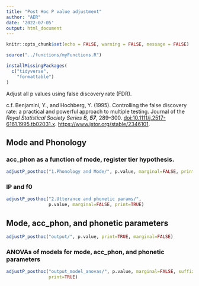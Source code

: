 ```yaml
---
title: "Post Hoc P value adjustment"
author: "AER"
date: '2022-07-05'
output: html_document
---
```


```r
knitr::opts_chunk$set(echo = FALSE, warning = FALSE, message = FALSE)
```

```r
source("../functions/myFunctions.R") 

installMissingPackages(
  c("tidyverse",
    "formattable")
)
```

Adjust all p values using false discovery rate (FDR).

c.f. Benjamini, Y., and Hochberg, Y. (1995). Controlling the false discovery rate: a practical and powerful approach to multiple testing. Journal of the *Royal Statistical Society Series B, **57***, 289--300. <doi:10.1111/j.2517-6161.1995.tb02031.x>. <https://www.jstor.org/stable/2346101>.

## Mode and Phonology

### acc_phon as a function of mode, register tier hypothesis.

```r
adjustP_posthoc("1.Phonology and Mode/", p.value, marginal=FALSE, print=TRUE)
```
### IP and f0

```r
adjustP_posthoc("2.Utterance and phonetic params/",
                p.value, marginal=FALSE, print=TRUE)
```
## Mode, acc_phon, and phonetic parameters

```r
adjustP_posthoc("output/", p.value, print=TRUE, marginal=FALSE)
```
### ANOVAs of models for mode, acc_phon, and phonetic parameters

```r
adjustP_posthoc("output_model_anovas/", p.value, marginal=FALSE, suffix_id="_anova",
                print=TRUE)
```
